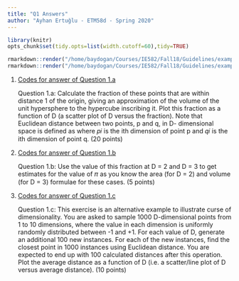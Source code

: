 ```yaml
---
title: "Q1 Answers"
author: "Ayhan Ertuğlu - ETM58d - Spring 2020"
---
```

```r
library(knitr)
opts_chunk$set(tidy.opts=list(width.cutoff=60),tidy=TRUE)
```

```r
rmarkdown::render("/home/baydogan/Courses/IE582/Fall18/Guidelines/example_homework_0.Rmd",output_format="pdf_document")
rmarkdown::render("/home/baydogan/Courses/IE582/Fall18/Guidelines/example_homework_0.Rmd",output_format="html_document")
```

1. [Codes for answer of Question 1.a](https://github.com/ETM-58D/spring20-ayhanertuglu/blob/master/files/q1a.rtf)

    Question 1.a: Calculate the fraction of these points that are within distance 1 of the origin, giving an approximation of the volume of the unit hypersphere to the hypercube inscribing it. Plot this fraction as a function of D (a scatter plot of D versus the fraction). Note that Euclidean distance between two points, p and q, in D- dimensional space is defined as where 𝑝𝑖 is the ith dimension of point p and 𝑞𝑖 is the ith dimension of point q. (20 points)
    
2. [Codes for answer of Question 1.b](https://github.com/ETM-58D/spring20-ayhanertuglu/blob/master/files/q1b.rtf)

    Question 1.b: Use the value of this fraction at D = 2 and D = 3 to get estimates for the value of 𝜋 as you know the area (for D = 2) and volume (for D = 3) formulae for these cases. (5 points)
    
3. [Codes for answer of Question 1.c](https://github.com/ETM-58D/spring20-ayhanertuglu/blob/master/files/q1c.rtf)

    Question 1.c: This exercise is an alternative example to illustrate curse of dimensionality. You are asked to sample 1000 D-dimensional points from 1 to 10 dimensions, where the value in each dimension is uniformly randomly distributed between -1 and +1. For each value of D, generate an additional 100 new instances. For each of the new instances, find the closest point in 1000 instances using Euclidean distance. You are expected to end up with 100 calculated distances after this operation. Plot the average distance as a function of D (i.e. a scatter/line plot of D versus average distance). (10 points)
